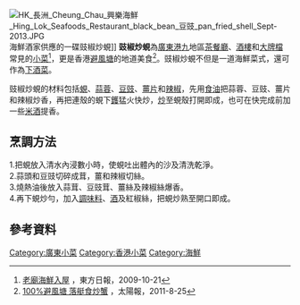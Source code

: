 [[File:HK_長洲_Cheung_Chau_興樂海鮮_Hing_Lok_Seafoods_Restaurant_black_bean_豆豉_pan_fried_shell_Sept-2013.JPG|thumb]]海鮮酒家供應的一碟豉椒炒蜆]]
'''豉椒炒蜆'''為[[廣東|廣東]][[香港|港]][[九龍|九]]地區[[茶餐廳|茶餐廳]]、[[酒樓|酒樓]]和[[大牌檔|大牌檔]]常見的[[小菜|小菜]]<ref>[http://orientaldaily.on.cc/cnt/lifestyle/20091021/00296_001.html 老廟海鮮入屋] {{Wayback|url=http://orientaldaily.on.cc/cnt/lifestyle/20091021/00296_001.html |date=20160304202415 }}，東方日報，2009-10-21</ref>，更是香港[[避風塘|避風塘]]的地道美食<ref>[http://the-sun.on.cc/cnt/lifestyle/20110825/00479_001.html 100%避風塘 落艇食炒蟹] {{Wayback|url=http://the-sun.on.cc/cnt/lifestyle/20110825/00479_001.html |date=20160305010639 }}，太陽報，2011-8-25</ref>。豉椒炒蜆不但是一道海鮮菜式，還可作為[[下酒菜|下酒菜]]。

豉椒炒蜆的材料包括[[蜆|蜆]]、[[蒜蓉|蒜蓉]]、[[豆豉|豆豉]]、[[薑|薑片]]和[[辣椒|辣椒]]，先用[[食油|食油]]把蒜蓉、豆豉、薑片和辣椒炒香，再把連殼的蜆下[[鑊|鑊]]猛火快炒，[[炒|炒]]至蜆殼打開即成，也可在快完成前加一些[[米酒|米酒]]提香。

== 烹調方法 ==
1.把蜆放入清水內浸數小時，使蜆吐出體內的沙及清洗乾淨。<BR/>
2.蒜頭和豆豉切碎成茸，薑和辣椒切絲。<BR/>
3.燒熱油後放入蒜茸、豆豉茸、薑絲及辣椒絲爆香。<BR/>
4.再下蜆炒勻，加入[[調味料|調味料]]、[[酒|酒]]及紅椒絲，把蜆炒熟至開口即成。

== 參考資料 ==
<references />

{{food-stub}}
[[Category:廣東小菜|Category:廣東小菜]]
[[Category:香港小菜|Category:香港小菜]]
[[Category:海鮮|Category:海鮮]]